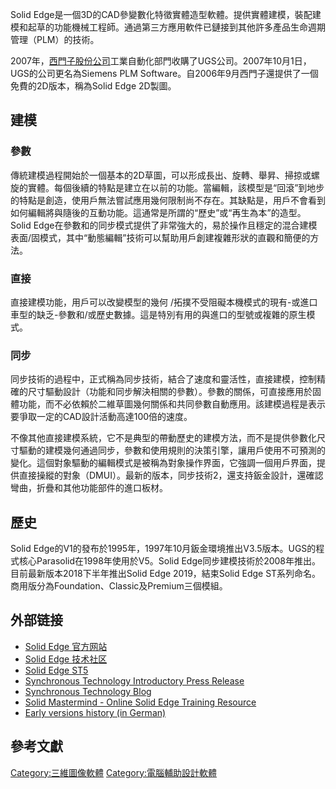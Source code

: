{{RoughTranslation}}
{{noteTA
|1=zh-cn:三维; zh-tw:3D;
}}
{{Infobox_Software
|name = Solid Edge
|screenshot =
|caption =
|developer = [[Siemens_PLM_Software|Siemens PLM Software]]
|latest_release_version = Solid Edge with Synchronous Technology 4
|latest_release_date = 2009
|operating_system = [[Microsoft_Windows|Windows XP/Vista/7]]
|genre = [[CAD|CAD]] software
|license = Proprietary
|website = [http://www.plm.automation.siemens.com/en_us/products/velocity/solidedge/index.shtml www.siemens.com/solidedge]
}}
Solid Edge是一個3D的CAD參變數化特徵實體造型軟體。提供實體建模，裝配建模和起草的功能機械工程師。通過第三方應用軟件已鏈接到其他許多產品生命週期管理（PLM）的技術。

2007年，[[西門子股份公司|西門子股份公司]]工業自動化部門收購了UGS公司。2007年10月1日，UGS的公司更名為Siemens PLM Software。自2006年9月西門子還提供了一個免費的2D版本，稱為Solid Edge 2D製圖。

==建模==

===參數===
傳統建模過程開始於一個基本的2D草圖，可以形成長出、旋轉、舉昇、掃掠或螺旋的實體。每個後續的特點是建立在以前的功能。當編輯，該模型是“回滾”到地步的特點是創造，使用戶無法嘗試應用幾何限制尚不存在。其缺點是，用戶不會看到如何編輯將與隨後的互動功能。這通常是所謂的“歷史”或“再生為本”的造型。Solid Edge在參數和的同步模式提供了非常強大的，易於操作且穩定的混合建模表面/固模式，其中“動態編輯”技術可以幫助用戶創建複雜形狀的直觀和簡便的方法。


===直接===
直接建模功能，用戶可以改變模型的幾何 /拓撲不受阻礙本機模式的現有-或進口車型的缺乏-參數和/或歷史數據。這是特別有用的與進口的型號或複雜的原生模式。

===同步===
同步技術的過程中，正式稱為同步技術，結合了速度和靈活性，直接建模，控制精確的尺寸驅動設計（功能和同步解決相關的參數）。參數的關係，可直接應用於固體功能，而不必依賴於二維草圖幾何關係和共同參數自動應用。該建模過程是表示要爭取一定的CAD設計活動高達100倍的速度。

不像其他直接建模系統，它不是典型的帶動歷史的建模方法，而不是提供參數化尺寸驅動的建模幾何通過同步，參數和使用規則的決策引擎，讓用戶使用不可預測的變化。這個對象驅動的編輯模式是被稱為對象操作界面，它強調一個用戶界面，提供直接操縱的對象（DMUI）。最新的版本，同步技術2，還支持鈑金設計，還確認彎曲，折疊和其他功能部件的進口板材。

==歷史==
Solid Edge的V1的發布於1995年，1997年10月鈑金環境推出V3.5版本。UGS的程式核心Parasolid在1998年使用於V5。Solid Edge同步建模技術於2008年推出。目前最新版本2018下半年推出Solid Edge 2019，結束Solid Edge ST系列命名。商用版分為Foundation、Classic及Premium三個模組。

== 外部链接 ==
<!------   PLEASE DO NOT ADD LINKS TO WEBSITES IN OTHER LANGUAGES - put French websites on the French Wikipedia article ----->
{{commonscat|Solid Edge}}
*[http://www.plm.automation.siemens.com/en_us/products/velocity/solidedge/index.shtml Solid Edge 官方网站]{{Wayback|url=http://www.plm.automation.siemens.com/en_us/products/velocity/solidedge/index.shtml |date=20110515041526 }}
*[http://www.3dst.com Solid Edge 技术社区]{{Wayback|url=http://www.3dst.com/ |date=20200224113509 }}
*[https://web.archive.org/web/20110905033522/http://www.plm.automation.siemens.com/en_us/products/velocity/solidedge/solidedge-st3/index.shtml Solid Edge ST5]
*[http://www.plm.automation.siemens.com/en_us/about_us/newsroom/press/press_release.cfm?Component=58721&ComponentTemplate=822 Synchronous Technology Introductory Press Release]{{Wayback|url=http://www.plm.automation.siemens.com/en_us/about_us/newsroom/press/press_release.cfm?Component=58721&ComponentTemplate=822 |date=20110722003647 }}
*[http://www.synchronoustechnology.net/blog Synchronous Technology Blog]{{Wayback|url=http://www.synchronoustechnology.net/blog |date=20110816010347 }}
*[http://www.solidmastermind.com Solid Mastermind - Online Solid Edge Training Resource]{{Wayback|url=http://www.solidmastermind.com/ |date=20200513194853 }}
*[http://solidedge.cad.de/historie/historie.html Early versions history (in German)]{{Wayback|url=http://solidedge.cad.de/historie/historie.html |date=20110827141653 }}

==參考文獻==
{{reflist}}

{{CAD 軟體}}

[[Category:三維圖像軟體|Category:三維圖像軟體]]
[[Category:電腦輔助設計軟體|Category:電腦輔助設計軟體]]